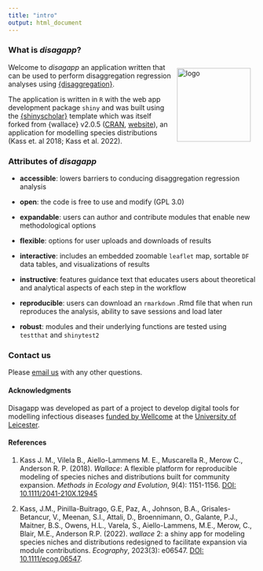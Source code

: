 ```yaml
---
title: "intro"
output: html_document
---
```


### **What is *disagapp*?**  

<img src="logo.png" alt="logo" style="width: 150px; float:right; padding:10px;"/>

Welcome to *disagapp* an application written that can be used to perform disaggregation regression analyses using [{disaggregation}](https://cran.r-project.org/package=disaggregation). 

The application is written in `R` with the web app development package `shiny` and was built using the [{shinyscholar}](https://github.com/simon-smart88/shinyscholar) template which was itself forked from {wallace} v2.0.5 ([CRAN](https://cran.r-project.org/package=wallace), [website](https://wallaceecomod.github.io/wallace/index.html)), an application for modelling species distributions (Kass et. al 2018; Kass et al. 2022).

### **Attributes of _disagapp_**

* **accessible**: lowers barriers to conducing disaggregation regression analysis

* **open**: the code is free to use and modify (GPL 3.0)

* **expandable**: users can author and contribute modules that enable new methodological options

* **flexible**: options for user uploads and downloads of results

* **interactive**: includes an embedded zoomable `leaflet` map, sortable `DF` data tables, and visualizations of results

* **instructive**: features guidance text that educates users about theoretical and analytical aspects of each step in the workflow

* **reproducible**: users can download an `rmarkdown` .Rmd file that when run reproduces the analysis, ability to save sessions and load later

* **robust**: modules and their underlying functions are tested using `testthat` and `shinytest2`

### **Contact us**

Please <a href="mailto:simon.smart@cantab.net" target="_blank">email us</a> with any other questions.

#### **Acknowledgments**
Disagapp was developed as part of a project to develop digital tools for modelling infectious diseases <a href=https://wellcome.org/news/digital-tools-climate-sensitive-infectious-disease target="_blank"> funded by Wellcome</a> at the [University of Leicester](https://le.ac.uk/).

#### **References**

1. Kass J. M., Vilela B., Aiello-Lammens M. E., Muscarella R., Merow C., Anderson R. P. (2018). *Wallace*: A flexible platform for reproducible modeling of species niches and distributions built for community expansion. *Methods in Ecology and Evolution*, 9(4): 1151-1156. <a href="https://doi.org/10.1111/2041-210X.12945" target="_blank">DOI: 10.1111/2041-210X.12945</a>

2. Kass, J.M., Pinilla-Buitrago, G.E, Paz, A., Johnson, B.A., Grisales-Betancur, V.,  Meenan, S.I., Attali, D., Broennimann, O., Galante, P.J., Maitner, B.S., Owens, H.L., Varela, S., Aiello-Lammens, M.E., Merow, C., Blair, M.E., Anderson R.P. (2022). *wallace* 2: a shiny app for modeling species niches and distributions redesigned to facilitate expansion via module contributions. *Ecography*, 2023(3): e06547. <a href="https://doi.org/10.1111/ecog.06547" target="_blank">DOI: 10.1111/ecog.06547</a>.  
